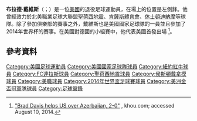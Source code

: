 {{noteTA
|G1=football
|G2=uefa
|G3=MLS
|1=zh-hans:布拉德·戴维斯;zh-tw:布拉德·戴維斯; zh-hk:巴特·戴維斯;
}}
{{Infobox football biography
| name                 = 巴特·戴維斯<br>Brad Davis
| image                = Brad Davis.jpg
| image_size           = 
| caption              = Davis in May 2014
| fullname             = Bradley Joseph Davis<ref>{{cite news| title = 2014 FIFA World Cup Brazil: List of Players| url = http://www.fifadata.com/document/fwc/2014/pdf/fwc_2014_squadlists.pdf| publisher = FIFA| format = PDF| page = 32| date = June 11, 2014| accessdate = June 11, 2014| archive-date = 2018-02-11| archive-url = https://web.archive.org/web/20180211172907/http://www.fifadata.com/document/fwc/2014/pdf/fwc_2014_squadlists.pdf| dead-url = no}}</ref>
| birth_date           = {{birth date and age|1981|11|8}}
| birth_place          = {{USA}}密蘇里州聖查爾斯
| height               = {{height|ft=5|in=11}}
| position             = 左翼鋒
| currentclub          =
| clubnumber           = 
| youthyears1          =
| youthclubs1          =
| collegeyears1 = 2000–2001 | college1 = [[圣路易斯大学|聖路易Billikens]] | collegecaps1 = 40 | collegegoals1 = 21
| years1               = 2002
| clubs1               = [[紐約紅牛|都會之星]]
| caps1                = 24
| goals1               = 4
| years2               = 2003–2004
| clubs2               = [[達拉斯燃燒|達拉斯燃燒]]
| caps2                = 55
| goals2               = 8
| years3               = 2005
| clubs3               = [[聖荷西地震|聖荷西地震]]
| caps3                = 18
| goals3               = 2
| years4               = 2006–2015
| clubs4               = [[侯斯頓戴拿模|侯斯頓戴拿模]]
| caps4                = 271
| goals4               = 41
| years5               = 2016
| clubs5               = [[肯薩斯體育會|肯薩斯體育會]]
| caps5                = 24
| goals5               = 2
| years6               = 2017
| clubs6               = [[侯斯頓戴拿模|侯斯頓戴拿模]]
| caps6                = 0
| goals6               = 0
| totalcaps            = 392
| totalgoals           = 57
| nationalyears1       = 2001
| nationalteam1        = {{fbu|20|USA|name=美國U20}}
| nationalcaps1        = 3 
| nationalgoals1       = 1
| nationalyears2       = 2005–2014
| nationalteam2        ={{fb|USA}}
| nationalcaps2        = 17
| nationalgoals2       = 0
| club-update          = October 23, 2016
| ntupdate             = June 28, 2014
| medaltemplates = 
{{Medal|Country|{{USA}}}} 
{{Medal|W|[[美洲金盃|美洲金盃]]|[[2005年美洲金盃|2005]]}}
{{MedalSport|男子足球}}
}}
'''布拉德·戴維斯'''（{{lang-en|Brad Davis}}；{{bd|1981年|11月8日}}）是一位[[美國|美國]]的退役足球運動員，在場上的位置是左側鋒。他曾經效力於北美職業足球大聯盟[[聖荷西地震|聖荷西地震]]、[[肯薩斯體育會|肯薩斯體育會]]、[[休士頓迪納摩|休士頓迪納摩]]等球隊。除了參加俱樂部的賽事之外，戴維斯也是美國國家足球隊的一員並且參加了2014年世界杯的賽事。在美國對德國的小組賽中，他代表美國首發出場
<ref>[http://www.khou.com/sports/Brad-Davis-helps-US-over-Azerbaijan-2-0-260872801.html "Brad Davis helps US over Azerbaijan, 2-0"] {{webarchive|url=https://web.archive.org/web/20140529085433/http://www.khou.com/sports/Brad-Davis-helps-US-over-Azerbaijan-2-0-260872801.html |date=2014-05-29 }}, khou.com; accessed August 10, 2014.</ref>。
==參考資料==
{{Reflist}}
{{2014年世界盃足球賽美國參賽名單}}

{{DEFAULTSORT:Davis, Brad}}
[[Category:美國足球運動員|Category:美國足球運動員]]
[[Category:美國國家足球隊球員|Category:美國國家足球隊球員]]
[[Category:紐約紅牛球員|Category:紐約紅牛球員]]
[[Category:FC達拉斯球員|Category:FC達拉斯球員]]
[[Category:聖荷西地震球員|Category:聖荷西地震球員]]
[[Category:侯斯頓戴拿模球員|Category:侯斯頓戴拿模球員]]
[[Category:美職球員|Category:美職球員]]
[[Category:2014年世界盃足球賽球員|Category:2014年世界盃足球賽球員]]
[[Category:美洲金盃冠軍隊球員|Category:美洲金盃冠軍隊球員]]
[[Category:足球翼鋒|Category:足球翼鋒]]